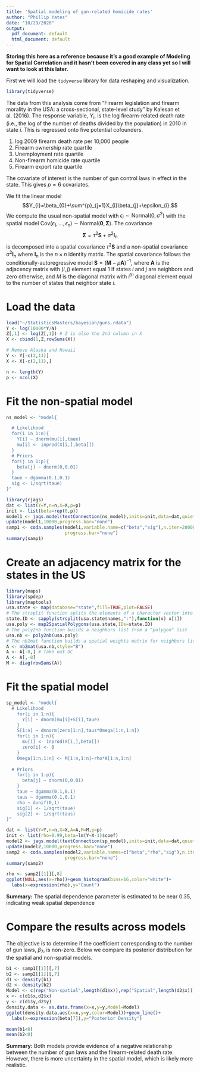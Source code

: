```yaml
---
title: 'Spatial modeling of gun-related homicide rates'
author: "Phillip Yates"
date: "10/29/2020"
output:
  pdf_document: default
  html_document: default
---
```


**Storing this here as a reference because it's a good example of Modeling for Spatial Correlation and it hasn't been covered in any class yet so I will want to look at this later.**

First we will load the `tidyverse` library for data reshaping and visualization.
```r
library(tidyverse)
```

The data from this analysis come from "Firearm legislation and firearm morality in the USA: a cross-sectional, state-level study" by Kalesan et al. (2016). The response variable, $Y_{i}$, is the log firearm-related death rate (i.e., the log of the number of deaths divided by the population) in 2010 in state $i$. This is regressed onto five potential cofounders.

  1. log 2009 firearm death rate per 10,000 people
  2. Firearm ownership rate quartile
  3. Unemployment rate quartile
  4. Non-firearm homicide rate quartile
  5. Firearm export rate quartile
  
The covariate of interest is the number of gun control laws in effect in the state. This gives $p=6$ covariates.

We fit the linear model
$$Y_{i}=\beta_{0}+\sum^{p}_{j=1}X_{i}\beta_{j}+\epsilon_{i}.$$ We compute the usual non-spatial model with $\epsilon_{i}\sim\mbox{Normal}\left(0,\sigma^{2}\right)$ with the spatial model $\mbox{Cov}\left(\epsilon_{1},\ldots,\epsilon_{n}\right)\sim\mbox{Normal}(\mathbf{0},\pmb{\Sigma})$. The covariance
$$\pmb{\Sigma}=\tau^{2}\mathbf{S}+\sigma^{2}\mathbf{I}_{n}$$ is decomposed into a spatial covariance $\tau^{2}\mathbf{S}$ and a non-spatial covariance $\sigma^{2}\mathbf{I}_{n}$ where $\mathbf{I}_{n}$ is the $n\times n$ identity matrix. The spatial covariance follows the conditionally-autoregressive model $\mathbf{S}=\left(\mathbf{M}-\rho\mathbf{A}\right)^{-1}$, where $\mathbf{A}$ is the adjacency matrix with $(i,j)$ element equal 1 if states $i$ and $j$ are neighbors and zero otherwise, and $M$ is the diagonal matrix with $i^{th}$ diagonal element equal to the number of states that neighbor state $i$.

# Load the data

```r
load("~/StatisticsMasters/bayesian/guns.rdata")
Y <- log(10000*Y/N)
Z[,1] <- log(Z[,1]) # Z is also the 2nd column in X
X <- cbind(1,Z,rowSums(X))

# Remove Alaska and Hawaii
Y <- Y[-c(2,11)]
X <- X[-c(2,11),]

n <- length(Y)
p <- ncol(X)
```

# Fit the non-spatial model

```r
ns_model <- "model{

  # Likelihood
  for(i in 1:n){
    Y[i] ~ dnorm(mu[i],taue)
    mu[i] <- inprod(X[i,],beta[])
  }
  # Priors
  for(j in 1:p){
    beta[j] ~ dnorm(0,0.01)
  }
  taue ~ dgamma(0.1,0.1)
  sig <- 1/sqrt(taue)
}"

library(rjags)
dat <- list(Y=Y,n=n,X=X,p=p)
init <- list(beta=rep(0,p))
model1 <- jags.model(textConnection(ns_model),inits=init,data=dat,quiet=TRUE)
update(model1,10000,progress.bar="none")
samp1 <- coda.samples(model1,variable.name=c("beta","sig"),n.iter=20000,
                      progress.bar="none")
summary(samp1)
```

# Create an adjacency matrix for the states in the US

```r
library(maps)
library(spdep)
library(maptools)
usa.state <- map(database="state",fill=TRUE,plot=FALSE)
# The strsplit function splits the elements of a character vector into substrings
state.ID <- sapply(strsplit(usa.state$names,":"),function(x) x[1])
usa.poly <- map2SpatialPolygons(usa.state,IDs=state.ID)
# The poly2nb function builds a neighbors list from a "polygon" list
usa.nb <- poly2nb(usa.poly)
# The nb2mat function builds a spatial weights matrix for neighbors list
A <- nb2mat(usa.nb,style="B")
A <- A[-8,] # Take out DC
A <- A[,-8]
M <- diag(rowSums(A))
```

# Fit the spatial model

```r
sp_model <- "model{
  # Likelihood
    for(i in 1:n){
      Y[i] ~ dnorm(mu[i]+S[i],taue)
    }
    S[1:n] ~ dmnorm(zero[1:n],taus*Omega[1:n,1:n])
    for(i in 1:n){
      mu[i] <- inprod(X[i,],beta[])
      zero[i] <- 0
    }
    Omega[1:n,1:n] <- M[1:n,1:n]-rho*A[1:n,1:n]
    
  # Priors
    for(j in 1:p){
      beta[j] ~ dnorm(0,0.01)
    }
    taue ~ dgamma(0.1,0.1)
    taus ~ dgamma(0.1,0.1)
    rho ~ dunif(0,1)
    sig[1] <- 1/sqrt(taue)
    sig[2] <- 1/sqrt(taus)
}"

dat <- list(Y=Y,n=n,X=X,A=A,M=M,p=p)
init <- list(rho=0.99,beta=lm(Y~X-1)$coef)
model2 <- jags.model(textConnection(sp_model),inits=init,data=dat,quiet=TRUE)
update(model2,10000,progress.bar="none")
samp2 <- coda.samples(model2,variable.names=c("beta","rho","sig"),n.iter=20000,
                      progress.bar="none")
summary(samp2)
```

```r
rho <- samp2[[1]][,8]
ggplot(NULL,aes(x=rho))+geom_histogram(bins=16,color="white")+
  labs(x=expression(rho),y="Count")
```

**Summary:** The spatial dependence parameter is estimated to be near 0.35, indicating weak spatial dependence

# Compare the results across models

The objective is to determine if the coefficient corresponding to the number of gun laws, $\beta_{7}$, is non-zero. Below we compare its posterior distribution for the spatial and non-spatial models.

```r
b1 <- samp1[[1]][,7]
b2 <- samp2[[1]][,7]
d1 <- density(b1)
d2 <- density(b2)
Model <- c(rep("Non-spatial",length(d1$x)),rep("Spatial",length(d2$x)))
x <- c(d1$x,d2$x)
y <- c(d1$y,d2$y)
density.data <- as.data.frame(x=x,y=y,Model=Model)
ggplot(density.data,aes(x=x,y=y,color=Model))+geom_line()+
  labs(x=expression(beta[7]),y="Posterior Density")
```

```r
mean(b1<0)
mean(b2<0)
```

**Summary:** Both models provide evidence of a negative relationship between the number of gun laws and the firearm-related death rate. However, there is more uncertainty in the spatial model, which is likely more realistic.